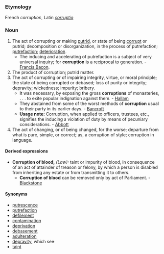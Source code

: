 ===Etymology===
French ''corruption'', Latin ''[[corruptio]]''
===Noun===
#The act of corrupting or making [[putrid]], or state of being [[corrupt]] or putrid; decomposition or disorganization, in the process of putrefaction; [[putrefaction]]; [[deterioration]].
#*The inducing and accelerating of putrefaction is a subject of very universal inquiry; for '''corruption''' is a reciprocal to generation. - [[Francis Bacon]].
#The product of corruption; putrid matter.
#The act of corrupting or of impairing integrity, virtue, or moral principle; the state of being corrupted or debased; loss of purity or integrity; depravity; wickedness; impurity; bribery.
#*It was necessary, by exposing the gross '''corruptions''' of monasteries, . . . to exite popular indignation against them. - [[Hallam]]
#*They abstained from some of the worst methods of '''corruption''' usual to their party in its earlier days. - [[Bancroft]]
#*'''Usage note:''' Corruption, when applied to officers, trustees, etc., signifies the inducing a violation of duty by means of pecuniary considerations. - [[Abbott]]
#The act of changing, or of being changed, for the worse; departure from what is pure, simple, or correct; as, a corruption of style; corruption in language. 
====Derived expressions====
*'''Corruption of blood,''' ''(Law):'' taint or impurity of blood, in consequence of an act of attainder of treason or felony, by which a person is disabled from inheriting any estate or from transmitting it to others.
**'''Corruption of blood''' can be removed only by act of Parliament. - [[Blackstone]]
====Synonyms====
*[[putrescence]]
*[[putrefaction]]
*[[defilement]]
*[[contamination]]
*[[deprivation]]
*[[debasement]]
*[[adulteration]]
*[[depravity]], which see
*[[taint]]